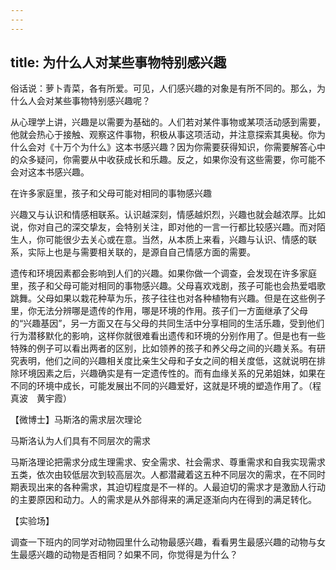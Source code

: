 ```yaml
---
---
---
```

title: 为什么人对某些事物特别感兴趣
---




俗话说：萝卜青菜，各有所爱。可见，人们感兴趣的对象是有所不同的。那么，为什么人会对某些事物特别感兴趣呢？

从心理学上讲，兴趣是以需要为基础的。人们若对某件事物或某项活动感到需要，他就会热心于接触、观察这件事物，积极从事这项活动，并注意探索其奥秘。你为什么会对《十万个为什么》这本书感兴趣？因为你需要获得知识，你需要解答心中的众多疑问，你需要从中收获成长和乐趣。反之，如果你没有这些需要，你可能不会对这本书感兴趣。

在许多家庭里，孩子和父母可能对相同的事物感兴趣



兴趣又与认识和情感相联系。认识越深刻，情感越炽烈，兴趣也就会越浓厚。比如说，你对自己的深交挚友，会特别关注，即对他的一言一行都比较感兴趣。而对陌生人，你可能很少去关心或在意。当然，从本质上来看，兴趣与认识、情感的联系，实际上也是与需要相关联的，是源自自己情感方面的需要。

遗传和环境因素都会影响到人们的兴趣。如果你做一个调查，会发现在许多家庭里，孩子和父母可能对相同的事物感兴趣。父母喜欢戏剧，孩子可能也会热爱唱歌跳舞。父母如果以栽花种草为乐，孩子往往也对各种植物有兴趣。但是在这些例子里，你无法分辨哪是遗传的作用，哪是环境的作用。孩子们一方面继承了父母的“兴趣基因”，另一方面又在与父母的共同生活中分享相同的生活乐趣，受到他们行为潜移默化的影响，这样你就很难看出遗传和环境的分别作用了。但是也有一些特殊的例子可以看出两者的区别，比如领养的孩子和养父母之间的兴趣关系。有研究表明，他们之间的兴趣相关度比亲生父母和子女之间的相关度低，这就说明在排除环境因素之后，兴趣确实是有一定遗传性的。而有血缘关系的兄弟姐妹，如果在不同的环境中成长，可能发展出不同的兴趣爱好，这就是环境的塑造作用了。（程真波　黄宇霞）





【微博士】马斯洛的需求层次理论

马斯洛认为人们具有不同层次的需求



马斯洛理论把需求分成生理需求、安全需求、社会需求、尊重需求和自我实现需求五类，依次由较低层次到较高层次。人都潜藏着这五种不同层次的需求，在不同时期表现出来的各种需求，其迫切程度是不一样的。人最迫切的需求才是激励人行动的主要原因和动力。人的需求是从外部得来的满足逐渐向内在得到的满足转化。

【实验场】

调查一下班内的同学对动物园里什么动物最感兴趣，看看男生最感兴趣的动物与女生最感兴趣的动物是否相同？如果不同，你觉得是为什么？